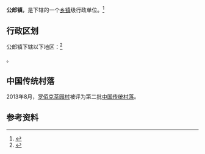 {{中国乡级行政区|53/29/26/103/000}}

'''公郎镇'''，是{{PRC admin/fullname|53/29/26/103/000|3}}下辖的一个[[乡镇|乡镇]]级行政单位。<ref>{{PRC admin/ref sgc|{{PRC admin/parent|53/29/26/103/000}}}}</ref>

== 行政区划 ==

公郎镇下辖以下地区：<ref>{{PRC admin/ref sgc|53/29/26/103/000}}</ref>

{{PRC admin/children|53/29/26/103/000}}。

==中国传统村落==
2013年8月，[[罗佰克茶园村|罗佰克茶园村]]被评为第二批[[中国传统村落|中国传统村落]]。

== 参考资料 ==

{{reflist}}

{{行政区划小作品}}
{{PRC admin/navcat|53/29/26/103/000}}